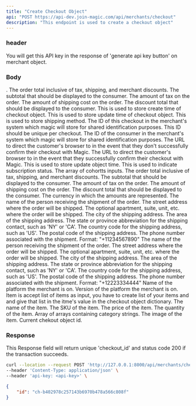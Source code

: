 ```yaml
---
title: "Create Checkout Object"
api: "POST https://api-dev.join-magic.com/api/merchants/checkout"
description: "This endpoint is used to create a checkout object"
---
```


### header
<ParamField header="api-key" type="string">
  You will get this API key in the response of 'generate api key button' on merchant object.
</ParamField>

### Body

<ParamField body="amount" type="Decimal" required>
  .
</ParamField>


<Expandable title="Top level parameters">
  <ParamField body="amount" type="Decimal" required>
    The order total inclusive of tax, shipping, and merchant discounts.
  </ParamField>

  <ParamField body="billing" type="Decimal" required>
    The subtotal that should be displayed to the consumer.
  </ParamField>
  
  <ParamField body="shipping" type="Decimal" required>
    The amount of tax on the order.
  </ParamField>
  
  <ParamField body="platform" type="Decimal" required>
    The amount of shipping cost on the order.
  </ParamField>
  
  <ParamField body="item" type="Decimal">
    The discount total that should be displayed to the consumer.
  </ParamField>
  
  <ParamField body="created_at" type="DateTime" required>
    This is used to store create time of checkout object. 
  </ParamField>

  <ParamField body="updated_at" type="DateTime" required>
    This is used to store update time of checkout object. 
  </ParamField>

  <ParamField body="shipping_method" type="String" >
    This is used to store shipping method. 
  </ParamField>

  <ParamField body="merchant_checkout_id" type="String" required>
    The ID of this checkout in the merchant's system which magic will store for shared identification purposes. 
    This ID should be unique per checkout. 
  </ParamField>

  <ParamField body="merchant_user_id" type="String" required>
    The ID of the consumer in the merchant's system which magic will store for shared identification purposes. 
  </ParamField>

  <ParamField body="redirect_cancel_url" type="UrlField" required>
    The URL to direct the customer's browser to in the event that they don't successfully confirm their checkout with Magic.
  </ParamField>

  <ParamField body="redirect_confirm_url" type="UrlField" required>
    The URL to direct the customer's browser to in the event that they successfully confirm their checkout with Magic.
  </ParamField>

  <ParamField body="plan_type" type="String">
    This is used to store update object time. 
  </ParamField>

  <ParamField body="is_subscription" type="Boolean" required>
    This is used to indicate subscription status. 
  </ParamField>

  <ParamField body="user_cohorts" type="ArrayField" required>
    The array of cohortts inputs. 
  </ParamField>

</Expandable>

<Expandable title="Amount">
  <ParamField body="total" type="Decimal" required>
    The order total inclusive of tax, shipping, and merchant discounts.
  </ParamField>
  <ParamField body="subtotal" type="Decimal" required>
    The subtotal that should be displayed to the consumer.
  </ParamField>
  <ParamField body="tax" type="Decimal" required>
    The amount of tax on the order.
  </ParamField>
  <ParamField body="shipping" type="Decimal" required>
    The amount of shipping cost on the order.
  </ParamField>
  <ParamField body="discount_total" type="Decimal">
    The discount total that should be displayed to the consumer.
  </ParamField>
  <ParamField body="currency" type="String" required>
    The currency in which the amounts are represented.
  </ParamField>
</Expandable>

<Expandable title="Billing">
  <ParamField body="name" type="String" required>
    The name of the person receiving the shipment of the order.
  </ParamField>
  <ParamField body="address_1" type="Decimal" required>
    The street address where the order will be shipped.
  </ParamField>
  <ParamField body="address_2" type="Decimal">
    The optional apartment, suite, unit, etc. where the order will be shipped.
  </ParamField>
  <ParamField body="city" type="Decimal" required>
    The city of the shipping address.
  </ParamField>
  <ParamField body="area" type="Decimal">
    The area of the shipping address.
  </ParamField>
  <ParamField body="zone_code" type="String" required>
    The state or province abbreviation for the shipping contact, such as 'NY' or 'CA'.
  </ParamField>
  <ParamField body="country_code" type="String" required>
    The country code for the shipping address, such as 'US'.
  </ParamField>
  <ParamField body="postal_code" type="String" required>
    The postal code of the shipping address.
  </ParamField>
  <ParamField body="phone_number" type="String">
    The phone number associated with the shipment. Format: "+11234567890"
  </ParamField>
</Expandable>

<Expandable title="Shipping">
  <ParamField body="name" type="String" required>
    The name of the person receiving the shipment of the order.
  </ParamField>
  <ParamField body="address_1" type="Decimal" required>
    The street address where the order will be shipped.
  </ParamField>
  <ParamField body="address_2" type="Decimal">
    The optional apartment, suite, unit, etc. where the order will be shipped.
  </ParamField>
  <ParamField body="city" type="Decimal" required>
    The city of the shipping address.
  </ParamField>
  <ParamField body="area" type="Decimal">
    The area of the shipping address.
  </ParamField>
  <ParamField body="zone_code" type="String" required>
    The state or province abbreviation for the shipping contact, such as 'NY' or 'CA'.
  </ParamField>
  <ParamField body="country_code" type="String" required>
    The country code for the shipping address, such as 'US'.
  </ParamField>
  <ParamField body="postal_code" type="String" required>
    The postal code of the shipping address.
  </ParamField>
  <ParamField body="phone_number" type="String">
    The phone number associated with the shipment. Format: "+12223334444"
  </ParamField>
</Expandable>

<Expandable title="Platform">
  <ParamField body="platform_type" type="String">
    Name of the platform the merchant is on.
  </ParamField>
  <ParamField body="platform_version" type="String">
    Version of the platform the merchant is on.
  </ParamField>
</Expandable>

<Expandable title="Item">
  Item is accept list of items as input, you have to create list of your items and and give that list in the itme's value in the checkout object dictionary.
  <ParamField body="name" type="String" required>
    The name of the item.
  </ParamField>
  <ParamField body="sku" type="Decimal" required>
    The SKU of the item.
  </ParamField>
  <ParamField body="price" type="Decimal">
    The price of the item.
  </ParamField>
  <ParamField body="quantity" type="Decimal" required>
    The quantity of the item.
  </ParamField>
  <ParamField body="category" type="Decimal">
    Array of arrays containing category strings.
  </ParamField>
  <ParamField body="image" type="String" required>
    The image of the item.
  </ParamField>
  <ParamField body="checkout_object" type="String" required>
    Current chekout object id. 
  </ParamField>
</Expandable>



### Response

<ResponseField name="success" type="number">
  This Response field will return unique 'checkout_id' and status code 200 if the transaction succeeds.
</ResponseField>

<RequestExample>

```bash Example Request
curl --location --request POST 'http://127.0.0.1:8000/api/merchants/checkout' \
--header 'Content-Type: application/json' \
--header 'api-key: <api-key>' \
```

</RequestExample>

<ResponseExample>

```json Response
{
    "id": "ch-b402978c257143b6970b478a566c808f"
}
```

</ResponseExample>
